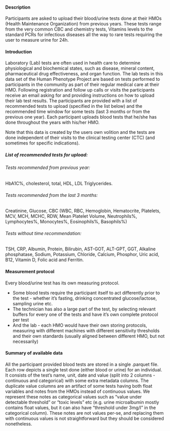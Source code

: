 #### Description
Participants are asked to upload their blood/urine tests done at their HMOs (Health Maintenance Organization) from previous years.
These tests range from the very common CBC and chemistry tests, Vitamins levels to the standard PCRs for infectious diseases all the way to rare tests requiring the user to measure urine for 24h.


#### Introduction

Laboratory (Lab) tests are often used in health care to determine physiological and biochemical states, such as disease, mineral content, pharmaceutical drug effectiveness, and organ function. The lab tests in this data set of the Human Phenotype Project are based on tests performed to participants in the community as part of their regular medical care at their HMO.
Following registration and follow up calls or visits the participants receive an email asking for and providing instructions on how to upload their lab test results. The participants are provided with a list of recommended tests to upload (specified in the list below) and the recommended time window for some tests (last 3 months or from the previous one year).  Each participant uploads blood tests that he/she has done throughout the years with his/her HMO.

Note that this data is created by the users own volition and the tests are done independent of their visits to the clinical testing center (CTC) (and sometimes for specific indications). 

##### List of recommended tests for upload:

###### Tests recommended from previous year:
HbA1C%, cholesterol, total, HDL, LDL Triglycerides.
###### Tests recommended from the last 3 months:
Creatinine, Glucose, CBC (WBC, RBC, Hemoglobin, Hematocrite, Platelets, MCV, MCH, MCHC, RDW, Mean Platelet Volume, Neutrophils%, Lymphocytes%, Monocytes%, Eosinophils%, Basophils%)
###### Tests without time  recommendation:
TSH, CRP, Albumin, Protein, Bilirubin, AST-GOT, ALT-GPT, GGT, Alkaline phosphatase, Sodium, Potassium, Chloride, Calcium, Phosphor, Uric acid, B12, Vitamin D, Folic acid and Ferritin.

#### Measurement protocol
Every blood/urine test has its own measuring protocol.
* Some blood tests require the participant itself to act differently prior to the test - whether it’s fasting, drinking concentrated glucose/lactose, sampling urine etc.
* The technician has also a large part of the test, by selecting relevant buffers for every one of the tests and have it’s own complete protocol per test
* And the lab - each HMO would have their own storing protocols, measuring with different machines with different sensitivity thresholds and their own standards (usually aligned between different HMO, but not necessarily)


#### Summary of available data

All the participant provided blood tests are stored in a single .parquet file. Each row depicts a single test done (either blood or urine) for an individual. It consists of the test’s name, unit, date and value (split into 2 columns - continuous and categorical) with some extra metadata columns.
The duplicate value columns are an artifact of some tests having both float variables and notes from the HMOs instead of continuous values. We represent these notes as categorical values such as “value under detectable threshold” or “toxic levels” etc (e.g. urine microalbumin mostly contains float values, but it can also have “threshold under 3mg/l” in the categorical column). These notes are not values per-se, and replacing them with continuous values is not straightforward but they should be considered nonetheless.
